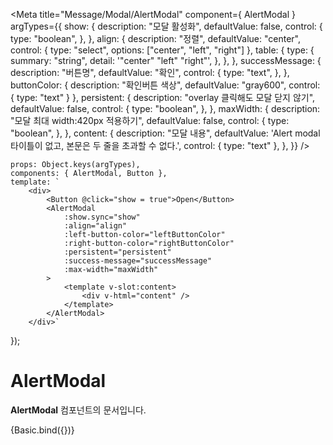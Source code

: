 
<Meta
    title="Message/Modal/AlertModal"
    component={ AlertModal }
    argTypes={{
        show: {
            description: "모달 활성화",
            defaultValue: false,
            control: {
                type: "boolean",
            },
        },
        align: {
            description: "정렬",
            defaultValue: "center",
            control: {
                type: "select",
                options: ["center", "left", "right"]
            },
            table: {
                type: {
                    summary: "string",
                    detail: '"center" "left" "right"',
                },
            },
        },
        successMessage: {
            description: "버튼명",
            defaultValue: "확인",
            control: {
                type: "text",
            },
        },
        buttonColor: {
            description: "확인버튼 색상",
            defaultValue: "gray600",
            control: {
                type: "text"
            }
        },
        persistent: {
            description: "overlay 클릭해도 모달 닫지 않기",
            defaultValue: false,
            control: {
                type: "boolean",
            },
        },
        maxWidth: {
            description: "모달 최대 width:420px 적용하기",
            defaultValue: false,
            control: {
                type: "boolean",
            },
        },
        content: {
            description: "모달 내용",
            defaultValue: 'Alert modal<br/> 타이틀이 없고, 본문은 두 줄을 초과할 수 없다.',
            control: { type: "text" },
        },
    }}
/>

    props: Object.keys(argTypes),
    components: { AlertModal, Button },
    template: `
        <div>
            <Button @click="show = true">Open</Button>
            <AlertModal
                :show.sync="show"
                :align="align"
                :left-button-color="leftButtonColor"
                :right-button-color="rightButtonColor"
                :persistent="persistent"
                :success-message="successMessage"
                :max-width="maxWidth"
            >
                <template v-slot:content>
                    <div v-html="content" />
                </template>
            </AlertModal>
        </div>`
});

# AlertModal

**AlertModal** 컴포넌트의 문서입니다.

<Story name="Basic" height="100px">
    {Basic.bind({})}
</Story>

<ArgsTable story="Basic" />
